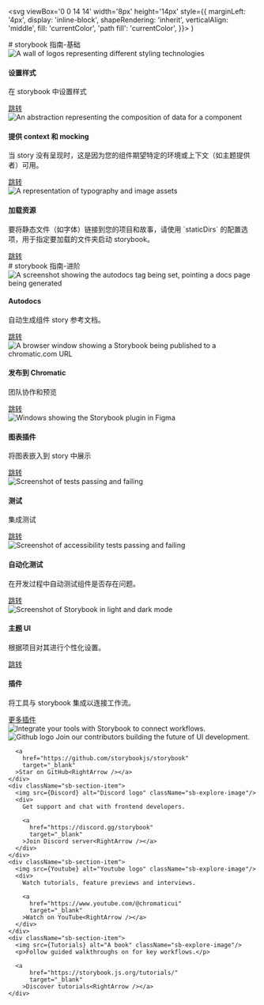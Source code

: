 

  <svg
    viewBox='0 0 14 14'
    width='8px'
    height='14px'
    style={{
      marginLeft: '4px',
      display: 'inline-block',
      shapeRendering: 'inherit',
      verticalAlign: 'middle',
      fill: 'currentColor',
      'path fill': 'currentColor',
    }}>
    <path d='m11.1 7.35-5.5 5.5a.5.5 0 0 1-.7-.7L10.04 7 4.9 1.85a.5.5 0 1 1 .7-.7l5.5 5.5c.2.2.2.5 0 .7Z' />
  </svg>
)

<Meta title='storybook 指南' />

<div className="sb-container">
  <div className='sb-section-title'>
    # storybook 指南-基础

  </div>
  <div className="sb-section">
    <div className="sb-section-item">
      <img
        src={Styling}
        alt="A wall of logos representing different styling technologies"
      />
      <h4 className="sb-section-item-heading">设置样式</h4>
      <p className="sb-section-item-paragraph">在 storybook 中设置样式</p>
      <a
        href="https://storybook.js.org/docs/vue/configure/styling-and-css"
        target="_blank"
      >跳转<RightArrow /></a>
    </div>
    <div className="sb-section-item">
      <img
        src={Context}
        alt="An abstraction representing the composition of data for a component"
      />
      <h4 className="sb-section-item-heading">提供 context 和 mocking</h4>
      <p className="sb-section-item-paragraph">当 story 没有呈现时，这是因为您的组件期望特定的环境或上下文（如主题提供者）可用。</p>
      <a
        href="https://storybook.js.org/docs/vue/writing-stories/decorators#context-for-mocking"
        target="_blank"
      >跳转<RightArrow /></a>
    </div>
    <div className="sb-section-item">
      <img src={Assets} alt="A representation of typography and image assets" />
      <div>
        <h4 className="sb-section-item-heading">加载资源</h4>
        <p className="sb-section-item-paragraph">要将静态文件（如字体）链接到您的项目和故事，请使用 `staticDirs` 的配置选项，用于指定要加载的文件夹启动 storybook。</p>
        <a
          href="https://storybook.js.org/docs/vue/configure/images-and-assets"
          target="_blank"
        >跳转<RightArrow /></a>
</div>
</div>

  </div>
</div>
<div className="sb-container">
  <div className='sb-section-title'>
    # storybook 指南-进阶

  </div>

  <div className="sb-section">
    <div className="sb-features-grid">
      <div className="sb-grid-item">
        <img src={Docs} alt="A screenshot showing the autodocs tag being set, pointing a docs page being generated" />
        <h4 className="sb-section-item-heading">Autodocs</h4>
        <p className="sb-section-item-paragraph">自动生成组件 story 参考文档。</p>
        <a
          href="https://storybook.js.org/docs/vue/writing-docs/autodocs"
          target="_blank"
        >跳转<RightArrow /></a>
</div>
<div className="sb-grid-item">
<img src={Share} alt="A browser window showing a Storybook being published to a chromatic.com URL" />
<h4 className="sb-section-item-heading">发布到 Chromatic</h4>
<p className="sb-section-item-paragraph">团队协作和预览</p>
<a
          href="https://storybook.js.org/docs/vue/sharing/publish-storybook#publish-storybook-with-chromatic"
          target="_blank"
        >跳转<RightArrow /></a>
</div>
<div className="sb-grid-item">
<img src={FigmaPlugin} alt="Windows showing the Storybook plugin in Figma" />
<h4 className="sb-section-item-heading">图表插件</h4>
<p className="sb-section-item-paragraph">将图表嵌入到 story 中展示</p>  
<a
          href="https://storybook.js.org/docs/vue/sharing/design-integrations#embed-storybook-in-figma-with-the-plugin"
          target="_blank"
        >跳转<RightArrow /></a>
</div>
<div className="sb-grid-item">
<img src={Testing} alt="Screenshot of tests passing and failing" />
<h4 className="sb-section-item-heading">测试</h4>
<p className="sb-section-item-paragraph">集成测试</p>
<a
          href="https://storybook.js.org/docs/vue/writing-tests/introduction"
          target="_blank"
        >跳转<RightArrow /></a>
</div>
<div className="sb-grid-item">
<img src={Accessibility} alt="Screenshot of accessibility tests passing and failing" />
<h4 className="sb-section-item-heading">自动化测试</h4>
<p className="sb-section-item-paragraph">在开发过程中自动测试组件是否存在问题。</p>
<a
          href="https://storybook.js.org/docs/vue/writing-tests/accessibility-testing"
          target="_blank"
        >跳转<RightArrow /></a>
</div>
<div className="sb-grid-item">
<img src={Theming} alt="Screenshot of Storybook in light and dark mode" />
<h4 className="sb-section-item-heading">主题 UI</h4>
<p className="sb-section-item-paragraph">根据项目对其进行个性化设置。</p>
<a
          href="https://storybook.js.org/docs/vue/configure/theming"
          target="_blank"
        >跳转<RightArrow /></a>
</div>
</div>

  </div>
</div>
<div className='sb-addon'>
  <div className='sb-addon-text'>
    <h4>插件</h4>
    <p className="sb-section-item-paragraph">将工具与 storybook 集成以连接工作流。</p>
    <a
        href="https://storybook.js.org/integrations/"
        target="_blank"
      >更多插件<RightArrow /></a>
  </div>
  <div className='sb-addon-img'>
    <img src={AddonLibrary} alt="Integrate your tools with Storybook to connect workflows." />
  </div>
</div>

<div className="sb-section sb-socials">
    <div className="sb-section-item">
      <img src={Github} alt="Github logo" className="sb-explore-image"/>
      Join our contributors building the future of UI development.

      <a
        href="https://github.com/storybookjs/storybook"
        target="_blank"
      >Star on GitHub<RightArrow /></a>
    </div>
    <div className="sb-section-item">
      <img src={Discord} alt="Discord logo" className="sb-explore-image"/>
      <div>
        Get support and chat with frontend developers.

        <a
          href="https://discord.gg/storybook"
          target="_blank"
        >Join Discord server<RightArrow /></a>
      </div>
    </div>
    <div className="sb-section-item">
      <img src={Youtube} alt="Youtube logo" className="sb-explore-image"/>
      <div>
        Watch tutorials, feature previews and interviews.

        <a
          href="https://www.youtube.com/@chromaticui"
          target="_blank"
        >Watch on YouTube<RightArrow /></a>
      </div>
    </div>
    <div className="sb-section-item">
      <img src={Tutorials} alt="A book" className="sb-explore-image"/>
      <p>Follow guided walkthroughs on for key workflows.</p>

      <a
          href="https://storybook.js.org/tutorials/"
          target="_blank"
        >Discover tutorials<RightArrow /></a>
    </div>

</div>

<style>
  {`
  .sb-container {
    margin-bottom: 48px;
  }

  .sb-section {
    width: 100%;
    display: flex;
    flex-direction: row;
    gap: 20px;
  }

  img {
    object-fit: cover;
  }

  .sb-section-title {
    margin-bottom: 32px;
  }

  .sb-section a:not(h1 a, h2 a, h3 a) {
    font-size: 14px;
  }

  .sb-section-item, .sb-grid-item {
    flex: 1;
    display: flex;
    flex-direction: column;
  }

  .sb-section-item-heading {
    padding-top: 20px !important;
    padding-bottom: 5px !important;
    margin: 0 !important;
  }
  .sb-section-item-paragraph {
    margin: 0;
    padding-bottom: 10px;
  }

  .sb-chevron {
    margin-left: 5px;
  }

  .sb-features-grid {
    display: grid;
    grid-template-columns: repeat(2, 1fr);
    grid-gap: 32px 20px;
  }

  .sb-socials {
    display: grid;
    grid-template-columns: repeat(4, 1fr);
  }

  .sb-socials p {
    margin-bottom: 10px;
  }

  .sb-explore-image {
    max-height: 32px;
    align-self: flex-start;
  }

  .sb-addon {
    width: 100%;
    display: flex;
    align-items: center;
    position: relative;
    background-color: #EEF3F8;
    border-radius: 5px;
    border: 1px solid rgba(0, 0, 0, 0.05);
    background: #EEF3F8;
    height: 180px;
    margin-bottom: 48px;
    overflow: hidden;
  }

  .sb-addon-text {
    padding-left: 48px;
    max-width: 240px;
  }

  .sb-addon-text h4 {
    padding-top: 0px;
  }

  .sb-addon-img {
    position: absolute;
    left: 345px;
    top: 0;
    height: 100%;
    width: 200%;
    overflow: hidden;
  }

  .sb-addon-img img {
    width: 650px;
    transform: rotate(-15deg);
    margin-left: 40px;
    margin-top: -72px;
    box-shadow: 0 0 1px rgba(255, 255, 255, 0);
    backface-visibility: hidden;
  }

  @media screen and (max-width: 800px) {
    .sb-addon-img {
      left: 300px;
    }
  }

  @media screen and (max-width: 600px) {
    .sb-section {
      flex-direction: column;
    }

    .sb-features-grid {
      grid-template-columns: repeat(1, 1fr);
    }

    .sb-socials {
      grid-template-columns: repeat(2, 1fr);
    }

    .sb-addon {
      height: 280px;
      align-items: flex-start;
      padding-top: 32px;
      overflow: hidden;
    }

    .sb-addon-text {
      padding-left: 24px;
    }

    .sb-addon-img {
      right: 0;
      left: 0;
      top: 130px;
      bottom: 0;
      overflow: hidden;
      height: auto;
      width: 124%;
    }

    .sb-addon-img img {
      width: 1200px;
      transform: rotate(-12deg);
      margin-left: 0;
      margin-top: 48px;
      margin-bottom: -40px;
      margin-left: -24px;
    }
  }
  `}
</style>

